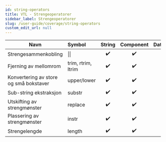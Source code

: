 ```yaml
---
id: string-operators
title: VTL - Strengeoperatorer
sidebar_label: Strengeoperatorer
slug: /user-guide/coverage/string-operators
custom_edit_url: null
---
```


| Navn                                   | Symbol             |       String       |     Component      | Dataset |
| -------------------------------------- | :----------------- | :----------------: | :----------------: | :-----: |
| Strengesammenkobling                   | &#124;&#124;       | :heavy_check_mark: | :heavy_check_mark: |   :x:   |
| Fjerning av mellomrom                  | trim, rtrim, ltrim | :heavy_check_mark: | :heavy_check_mark: |   :x:   |
| Konvertering av store og små bokstaver | upper/lower        | :heavy_check_mark: | :heavy_check_mark: |   :x:   |
| Sub-string ekstraksjon                 | substr             | :heavy_check_mark: | :heavy_check_mark: |   :x:   |
| Utskifting av strengmønster            | replace            | :heavy_check_mark: | :heavy_check_mark: |   :x:   |
| Plassering av strengmønster            | instr              | :heavy_check_mark: | :heavy_check_mark: |   :x:   |
| Strengelengde                          | length             | :heavy_check_mark: | :heavy_check_mark: |   :x:   |
